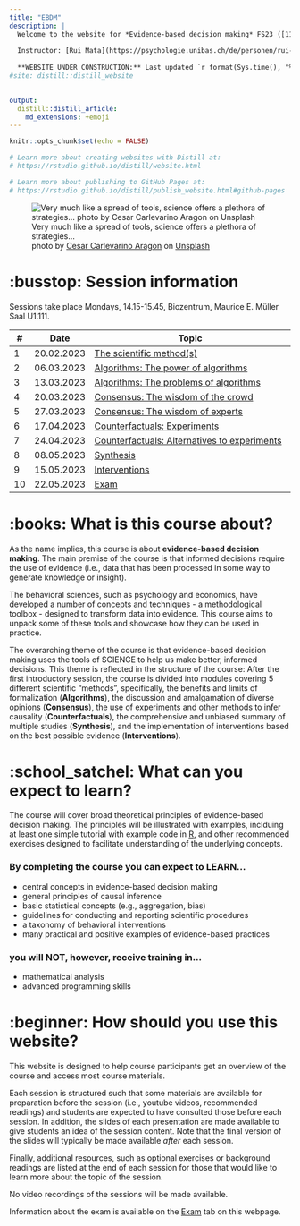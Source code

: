 ```yaml
---
title: "EBDM"
description: |
  Welcome to the website for *Evidence-based decision making* FS23 ([11230-01](https://vorlesungsverzeichnis.unibas.ch/de/home?id=263293))
  
  Instructor: [Rui Mata](https://psychologie.unibas.ch/de/personen/rui-mata/about-me/), University of Basel
  
  **WEBSITE UNDER CONSTRUCTION:** Last updated `r format(Sys.time(), "%a %b %d %X %Y")`
#site: distill::distill_website

    
output: 
  distill::distill_article:
    md_extensions: +emoji
---
```


```r
knitr::opts_chunk$set(echo = FALSE)

# Learn more about creating websites with Distill at:
# https://rstudio.github.io/distill/website.html

# Learn more about publishing to GitHub Pages at:
# https://rstudio.github.io/distill/publish_website.html#github-pages

```

![Very much like a spread of tools, science offers a plethora of strategies... <br> <span>photo by <a href="https://unsplash.com/@carlevarino?utm_source=unsplash&amp;utm_medium=referral&amp;utm_content=creditCopyText">Cesar Carlevarino Aragon</a> on <a href="https://unsplash.com/s/photos/tools?utm_source=unsplash&amp;utm_medium=referral&amp;utm_content=creditCopyText">Unsplash</a></span>](photos/cesar-carlevarino-aragon-NL_DF0Klepc-unsplash.jpg)

# :busstop: Session information

Sessions take place Mondays, 14.15-15.45, Biozentrum, Maurice E. Müller Saal U1.111. 

::: l-body
| # | Date     | Topic                         | 
|---| ---------|-------------------------------|
| 1 | 20.02.2023 | [The scientific method(s)](session1.html) | 
| 2 | 06.03.2023 | [Algorithms: The power of algorithms](session2.html) | 
| 3 | 13.03.2023 | [Algorithms: The problems of algorithms](session3.html) | 
| 4 | 20.03.2023 | [Consensus: The wisdom of the crowd](session4.html) | 
| 5 | 27.03.2023 | [Consensus: The wisdom of experts](session5.html) | 
| 6 | 17.04.2023 | [Counterfactuals: Experiments](session6.html) | 
| 7 | 24.04.2023 | [Counterfactuals: Alternatives to experiments](session7.html) | 
| 8 | 08.05.2023 | [Synthesis](session8.html) | 
| 9 | 15.05.2023 | [Interventions](session9.html) | 
|10 | 22.05.2023 | [Exam](exam.html) | 
:::

# :books: What is this course about? 

As the name implies, this course is about **evidence-based decision making**. The main premise of the course is that informed decisions require the use of evidence (i.e., data that has been processed in some way to generate knowledge or insight). 

The behavioral sciences, such as psychology and economics, have developed a number of concepts and techniques - a methodological toolbox - designed to transform data into evidence. This course aims to unpack some of these tools and showcase how they can be used in practice. 

The overarching theme of the course is that evidence-based decision making uses the tools of SCIENCE to help us make better, informed decisions. This theme is reflected in the structure of the course: After the first introductory session, the course is divided into modules covering 5 different scientific "methods", specifically, the benefits and limits of formalization (**Algorithms**), the discussion and amalgamation of diverse opinions (**Consensus**), the use of experiments and other methods to infer causality (**Counterfactuals**), the comprehensive and unbiased summary of multiple studies (**Synthesis**), and the implementation of interventions based on the best possible evidence (**Interventions**). 

# :school_satchel: What can you expect to learn? 

The course will cover broad theoretical principles of evidence-based decision making. The principles will be illustrated with examples, inclduing at least one simple tutorial with example code in [R](https://www.r-project.org), and other recommended exercises designed to facilitate understanding of the underlying concepts.

### By completing the course you can expect to LEARN... 

- central concepts in evidence-based decision making
- general principles of causal inference
- basic statistical concepts (e.g., aggregation, bias)
- guidelines for conducting and reporting scientific procedures  
- a taxonomy of behavioral interventions
- many practical and positive examples of evidence-based practices

### you will NOT, however, receive training in...

- mathematical analysis
- advanced programming skills 

# :beginner: How should you use this website? 

This website is designed to help course participants get an overview of the course and access most course materials. 

Each session is structured such that some materials are available for preparation before the session (i.e., youtube videos, recommended readings) and students are expected to have consulted those before each session. In addition, the slides of each presentation are made available to give students an idea of the session content. Note that the final version of the slides will typically be made available *after* each session. 

Finally, additional resources, such as optional exercises or background readings are listed at the end of each session for those that would like to learn more about the topic of the session. 

No video recordings of the sessions will be made available. 

Information about the exam is available on the [Exam](exam.html) tab on this webpage.  
